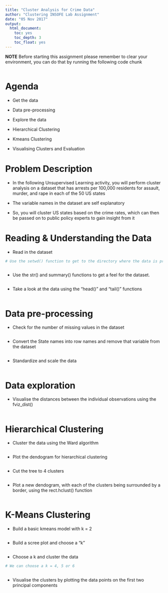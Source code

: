 ---
title: "Cluster Analysis for Crime Data"
author: "Clustering INSOFE Lab Assignment"
date: "05 Nov 2017"
output:
  html_document:
    toc: yes
    toc_depth: 3
    toc_float: yes
---

**NOTE** Before starting this assignment please remember to clear your environment, you can do that by running the following code chunk

```{r}


```

# Agenda

* Get the data

* Data pre-processing

* Explore the data

* Hierarchical Clustering

* Kmeans Clustering

* Visualising Clusters and Evaluation


# Problem Description

* In the following Unsupervised Learning activity, you will perform cluster analysis on a dataset that has arrests per 100,000 residents for assault, murder, and rape in each of the 50 US states

* The variable names in the dataset are self explanatory

* So, you will cluster US states based on the crime rates, which can then be passed on to public policy experts to gain insight from it


# Reading & Understanding the Data

* Read in the dataset

```{r}

# Use the setwd() function to get to the directory where the data is present



```

* Use the str() and summary() functions to get a feel for the dataset.

```{r}



```

* Take a look at the data using the "head()" and "tail()" functions

```{r}



```

# Data pre-processing

* Check for the number of missing values in the dataset

```{r}




```


* Convert the State names into row names and remove that variable from the dataset

```{r}





```

* Standardize and scale the data

```{r}



```

# Data exploration

* Visualise the distances between the individual observations using the fviz_dist()

```{r, fig.width=12, fig.height=8}








```

# Hierarchical Clustering

* Cluster the data using the Ward algorithm

```{r}






```

* Plot the dendogram for hierarchical clustering

```{r, fig.height=5, fig.width=10}



```

* Cut the tree to 4 clusters

```{r}









```

* Plot a new dendogram, with each of the clusters being surrounded by a border, using the rect.hclust() function

```{r, fig.height=5, fig.width=10}





```


# K-Means Clustering

* Build a basic kmeans model with k = 2

```{r}





```

* Build a scree plot and choose a "k"

```{r}










```

* Choose a k and cluster the data

```{r}

# We can choose a k = 4, 5 or 6



```

* Visualise the clusters by plotting the data points on the first two principal components

```{r, fig.height=5, fig.width=8}



```


